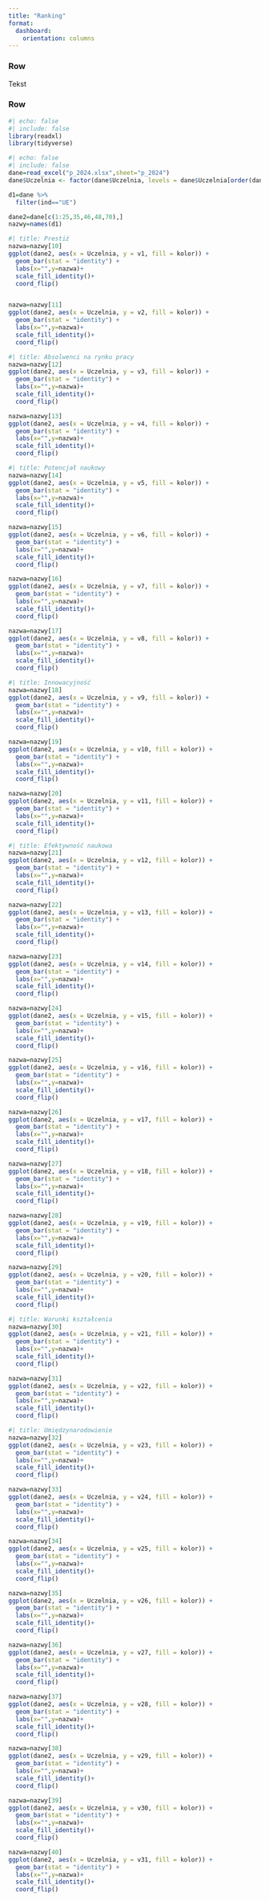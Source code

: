 ```yaml
---
title: "Ranking"
format: 
  dashboard:
    orientation: columns
---
```


### Row

Tekst

### Row {.tabset title="Kategoria"}

```r
#| echo: false
#| include: false
library(readxl)
library(tidyverse)
```

```r
#| echo: false
#| include: false
dane=read_excel("p_2024.xlsx",sheet="p_2024")
dane$Uczelnia <- factor(dane$Uczelnia, levels = dane$Uczelnia[order(dane$Ranking_2024)])

d1=dane %>% 
  filter(ind=="UE")

dane2=dane[c(1:25,35,46,48,70),]
nazwy=names(d1)
```



```r
#| title: Prestiż
nazwa=nazwy[10]
ggplot(dane2, aes(x = Uczelnia, y = v1, fill = kolor)) +
  geom_bar(stat = "identity") +
  labs(x="",y=nazwa)+
  scale_fill_identity()+
  coord_flip()


nazwa=nazwy[11]
ggplot(dane2, aes(x = Uczelnia, y = v2, fill = kolor)) +
  geom_bar(stat = "identity") +
  labs(x="",y=nazwa)+
  scale_fill_identity()+
  coord_flip()

```


```r
#| title: Absolwenci na rynku pracy
nazwa=nazwy[12]
ggplot(dane2, aes(x = Uczelnia, y = v3, fill = kolor)) +
  geom_bar(stat = "identity") +
  labs(x="",y=nazwa)+
  scale_fill_identity()+
  coord_flip()

nazwa=nazwy[13]
ggplot(dane2, aes(x = Uczelnia, y = v4, fill = kolor)) +
  geom_bar(stat = "identity") +
  labs(x="",y=nazwa)+
  scale_fill_identity()+
  coord_flip()

```


```r
#| title: Potencjał naukowy
nazwa=nazwy[14]
ggplot(dane2, aes(x = Uczelnia, y = v5, fill = kolor)) +
  geom_bar(stat = "identity") +
  labs(x="",y=nazwa)+
  scale_fill_identity()+
  coord_flip()

nazwa=nazwy[15]
ggplot(dane2, aes(x = Uczelnia, y = v6, fill = kolor)) +
  geom_bar(stat = "identity") +
  labs(x="",y=nazwa)+
  scale_fill_identity()+
  coord_flip()

nazwa=nazwy[16]
ggplot(dane2, aes(x = Uczelnia, y = v7, fill = kolor)) +
  geom_bar(stat = "identity") +
  labs(x="",y=nazwa)+
  scale_fill_identity()+
  coord_flip()

nazwa=nazwy[17]
ggplot(dane2, aes(x = Uczelnia, y = v8, fill = kolor)) +
  geom_bar(stat = "identity") +
  labs(x="",y=nazwa)+
  scale_fill_identity()+
  coord_flip()
```



```r
#| title: Innowacyjność
nazwa=nazwy[18]
ggplot(dane2, aes(x = Uczelnia, y = v9, fill = kolor)) +
  geom_bar(stat = "identity") +
  labs(x="",y=nazwa)+
  scale_fill_identity()+
  coord_flip()

nazwa=nazwy[19]
ggplot(dane2, aes(x = Uczelnia, y = v10, fill = kolor)) +
  geom_bar(stat = "identity") +
  labs(x="",y=nazwa)+
  scale_fill_identity()+
  coord_flip()

nazwa=nazwy[20]
ggplot(dane2, aes(x = Uczelnia, y = v11, fill = kolor)) +
  geom_bar(stat = "identity") +
  labs(x="",y=nazwa)+
  scale_fill_identity()+
  coord_flip()
```


```r
#| title: Efektywność naukowa
nazwa=nazwy[21]
ggplot(dane2, aes(x = Uczelnia, y = v12, fill = kolor)) +
  geom_bar(stat = "identity") +
  labs(x="",y=nazwa)+
  scale_fill_identity()+
  coord_flip()

nazwa=nazwy[22]
ggplot(dane2, aes(x = Uczelnia, y = v13, fill = kolor)) +
  geom_bar(stat = "identity") +
  labs(x="",y=nazwa)+
  scale_fill_identity()+
  coord_flip()

nazwa=nazwy[23]
ggplot(dane2, aes(x = Uczelnia, y = v14, fill = kolor)) +
  geom_bar(stat = "identity") +
  labs(x="",y=nazwa)+
  scale_fill_identity()+
  coord_flip()

nazwa=nazwy[24]
ggplot(dane2, aes(x = Uczelnia, y = v15, fill = kolor)) +
  geom_bar(stat = "identity") +
  labs(x="",y=nazwa)+
  scale_fill_identity()+
  coord_flip()

nazwa=nazwy[25]
ggplot(dane2, aes(x = Uczelnia, y = v16, fill = kolor)) +
  geom_bar(stat = "identity") +
  labs(x="",y=nazwa)+
  scale_fill_identity()+
  coord_flip()

nazwa=nazwy[26]
ggplot(dane2, aes(x = Uczelnia, y = v17, fill = kolor)) +
  geom_bar(stat = "identity") +
  labs(x="",y=nazwa)+
  scale_fill_identity()+
  coord_flip()

nazwa=nazwy[27]
ggplot(dane2, aes(x = Uczelnia, y = v18, fill = kolor)) +
  geom_bar(stat = "identity") +
  labs(x="",y=nazwa)+
  scale_fill_identity()+
  coord_flip()

nazwa=nazwy[28]
ggplot(dane2, aes(x = Uczelnia, y = v19, fill = kolor)) +
  geom_bar(stat = "identity") +
  labs(x="",y=nazwa)+
  scale_fill_identity()+
  coord_flip()

nazwa=nazwy[29]
ggplot(dane2, aes(x = Uczelnia, y = v20, fill = kolor)) +
  geom_bar(stat = "identity") +
  labs(x="",y=nazwa)+
  scale_fill_identity()+
  coord_flip()

```


```r
#| title: Warunki kształcenia
nazwa=nazwy[30]
ggplot(dane2, aes(x = Uczelnia, y = v21, fill = kolor)) +
  geom_bar(stat = "identity") +
  labs(x="",y=nazwa)+
  scale_fill_identity()+
  coord_flip()

nazwa=nazwy[31]
ggplot(dane2, aes(x = Uczelnia, y = v22, fill = kolor)) +
  geom_bar(stat = "identity") +
  labs(x="",y=nazwa)+
  scale_fill_identity()+
  coord_flip()

```


```r
#| title: Umiędzynarodowienie
nazwa=nazwy[32]
ggplot(dane2, aes(x = Uczelnia, y = v23, fill = kolor)) +
  geom_bar(stat = "identity") +
  labs(x="",y=nazwa)+
  scale_fill_identity()+
  coord_flip()

nazwa=nazwy[33]
ggplot(dane2, aes(x = Uczelnia, y = v24, fill = kolor)) +
  geom_bar(stat = "identity") +
  labs(x="",y=nazwa)+
  scale_fill_identity()+
  coord_flip()

nazwa=nazwy[34]
ggplot(dane2, aes(x = Uczelnia, y = v25, fill = kolor)) +
  geom_bar(stat = "identity") +
  labs(x="",y=nazwa)+
  scale_fill_identity()+
  coord_flip()

nazwa=nazwy[35]
ggplot(dane2, aes(x = Uczelnia, y = v26, fill = kolor)) +
  geom_bar(stat = "identity") +
  labs(x="",y=nazwa)+
  scale_fill_identity()+
  coord_flip()

nazwa=nazwy[36]
ggplot(dane2, aes(x = Uczelnia, y = v27, fill = kolor)) +
  geom_bar(stat = "identity") +
  labs(x="",y=nazwa)+
  scale_fill_identity()+
  coord_flip()

nazwa=nazwy[37]
ggplot(dane2, aes(x = Uczelnia, y = v28, fill = kolor)) +
  geom_bar(stat = "identity") +
  labs(x="",y=nazwa)+
  scale_fill_identity()+
  coord_flip()

nazwa=nazwy[38]
ggplot(dane2, aes(x = Uczelnia, y = v29, fill = kolor)) +
  geom_bar(stat = "identity") +
  labs(x="",y=nazwa)+
  scale_fill_identity()+
  coord_flip()

nazwa=nazwy[39]
ggplot(dane2, aes(x = Uczelnia, y = v30, fill = kolor)) +
  geom_bar(stat = "identity") +
  labs(x="",y=nazwa)+
  scale_fill_identity()+
  coord_flip()

nazwa=nazwy[40]
ggplot(dane2, aes(x = Uczelnia, y = v31, fill = kolor)) +
  geom_bar(stat = "identity") +
  labs(x="",y=nazwa)+
  scale_fill_identity()+
  coord_flip()
```
